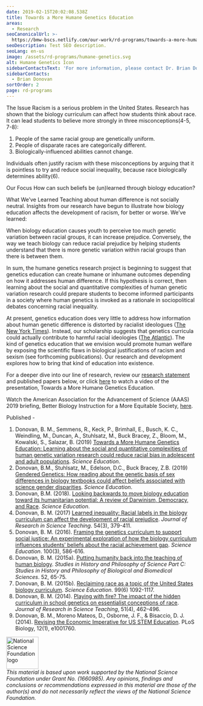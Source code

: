 ```yaml
---
date: 2019-02-15T20:02:08.538Z
title: Towards a More Humane Genetics Education
areas:
  - Research
seoCanonicalUrl: >-
  https://bmw-bscs.netlify.com/our-work/rd-programs/towards-a-more-humane-genetics-education
seoDescription: Test SEO description.
seoLang: en-us
image: /assets/rd-programs/humane-genetics.svg
alt: Humane Genetics Icon
sidebarContactsText: 'For more information, please contact Dr. Brian Donovan.'
sidebarContacts:
  - Brian Donovan
sortOrder: 2
page: rd-programs
---
```

The Issue
Racism is a serious problem in the United States. Research has shown that the biology curriculum can affect how students think about race. It can lead students to believe more strongly in three misconceptions(4-5, 7-8):

1. People of the same racial group are genetically uniform.
2. People of disparate races are categorically different.
3. Biologically-influenced abilities cannot change.

Individuals often justify racism with these misconceptions by arguing that it is pointless to try and reduce social inequality, because race biologically determines ability(6).

Our Focus
How can such beliefs be (un)learned through biology education?

What We’ve Learned
Teaching about human difference is not socially neutral.
Insights from our research have begun to illustrate how biology education affects the development of racism, for better or worse. We’ve learned:

When biology education causes youth to perceive too much genetic variation between racial groups, it can increase prejudice.
Conversely, the way we teach biology can reduce racial prejudice by helping students understand that there is more genetic variation within racial groups than there is between them.

In sum, the humane genetics research project is beginning to suggest that genetics education can create humane or inhumane outcomes depending on how it addresses human difference. If this hypothesis is correct, then learning about the social and quantitative complexities of human genetic variation research could prepare students to become informed participants in a society where human genetics is invoked as a rationale in sociopolitical debates concerning racial inequality.

At present, genetics education does very little to address how information about human genetic difference is distorted by racialist ideologues ([The New York Times](https://www.nytimes.com/2018/10/17/us/white-supremacists-science-dna.html)). Instead, our scholarship suggests that genetics curricula could actually contribute to harmful racial ideologies ([The Atlantic](https://www.theatlantic.com/science/archive/2018/09/teaching-race-high-school-biology-textbooks/570319/)). The kind of genetics education that we envision would promote human welfare by exposing the scientific flaws in biological justifications of racism and sexism (see forthcoming publications). Our research and development explores how to bring that kind of education into existence.

For a deeper dive into our line of research, review our [research statement](https://media.bscs.org/human/research_statement.pdf) and published papers below, or click [here](https://vimeo.com/315526217) to watch a video of the presentation, Towards a More Humane Genetics Education.

Watch the American Association for the Advancement of Science (AAAS) 2019 briefing, Better Biology Instruction for a More Equitable Society, [here](https://www.eurekalert.org/aaasnewsroom/2019/webcast/?b=10).

Published -

1. Donovan, B. M., Semmens, R., Keck, P., Brimhall, E., Busch, K. C., Weindling, M., Duncan, A., Stuhlsatz, M., Buck Bracey, Z., Bloom, M., Kowalski, S., Salazar, B. (2019) [Towards a More Humane Genetics Education: Learning about the social and quantitative complexities of human genetic variation research could reduce racial bias in adolescent and adult populations](https://onlinelibrary.wiley.com/doi/pdf/10.1002/sce.21506). _Science Education_.
2. Donovan, B.M., Stuhlsatz, M., Edelson, D.C., Buck Bracey, Z.B. (2019) [Gendered Genetics: How reading about the genetic basis of sex differences in biology textbooks could affect beliefs associated with science gender disparities](https://media.bscs.org/human/gendered_genetics.pdf). _Science Education_. 
3. Donovan, B.M. (2018). [Looking backwards to move biology education toward its humanitarian potential: A review of Darwinism, Democracy, and Race](https://onlinelibrary.wiley.com/doi/abs/10.1002/sce.21480). _Science Education_. 
4. Donovan, B. M. (2017) [Learned inequality: Racial labels in the biology curriculum can affect the development of racial prejudice](https://onlinelibrary.wiley.com/doi/abs/10.1002/tea.21370). _Journal of Research in Science Teaching_. 54(3), 379-411. 
5. Donovan, B. M. (2016). [Framing the genetics curriculum to support social justice: An experimental exploration of how the biology curriculum influences students’ beliefs about the racial achievement gap](https://onlinelibrary.wiley.com/doi/abs/10.1002/sce.21221). _Science Education_. 100(3), 586-616. 
6. Donovan, B. M. (2015a). [Putting humanity back into the teaching of human biology](https://www.sciencedirect.com/science/article/pii/S1369848615000138). _Studies in History and Philosophy of Science Part C: Studies in History and Philosophy of Biological and Biomedical Sciences_. 52, 65-75. 
7. Donovan, B. M. (2015b). [Reclaiming race as a topic of the United States biology curriculum](https://onlinelibrary.wiley.com/doi/abs/10.1002/sce.21173). _Science Education_. 99(6) 1092-1117. 
8. Donovan, B. M. (2014). [Playing with fire? The impact of the hidden curriculum in school genetics on essentialist conceptions of race](https://onlinelibrary.wiley.com/doi/abs/10.1002/tea.21138). _Journal of Research in Science Teaching_, 51(4), 462–496. 
9. Donovan, B. M., Moreno Mateos, D., Osborne, J. F., & Bisaccio, D. J. (2014). [Revising the Economic Imperative for US STEM Education](https://journals.plos.org/plosbiology/article?id=10.1371/journal.pbio.1001760). PLoS Biology, 12(1), e1001760.

<div class="d-flex justify-content-center">
  <div class="p-2">
    <a href="https://www.nsf.gov" target="_blank" rel="noopener noreferrer">
      <img src="/assets/nsf_logo.svg" alt="National Science Foundation logo" style="height: 85px;" />
    </a>
  </div>
  <p class="p-2" style="margin: 0;"><em>This  material  is  based  upon  work  supported  by  the  National  Science Foundation under Grant No. (1660985). Any opinions, findings and conclusions or recommendations expressed in this material are those of the author(s) and do not necessarily reflect the views of the National Science Foundation.</em></p>
</div>
